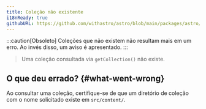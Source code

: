 ```yaml
---
title: Coleção não existente
i18nReady: true
githubURL: https://github.com/withastro/astro/blob/main/packages/astro/src/core/errors/errors-data.ts
---
```


:::caution[Obsoleto]
Coleções que não existem não resultam mais em um erro. Ao invés disso, um aviso é apresentado.
:::

> Uma coleção consultada via `getCollection()` não existe.
## O que deu errado? \{#what-went-wrong\}
Ao consultar uma coleção, certifique-se de que um diretório de coleção com o nome solicitado existe em `src/content/`.